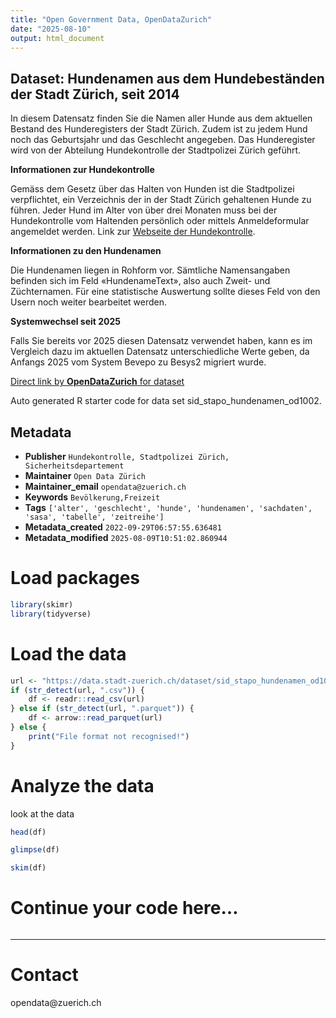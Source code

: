 ```yaml
---
title: "Open Government Data, OpenDataZurich"
date: "2025-08-10"
output: html_document
---
```


## Dataset: Hundenamen aus dem Hundebeständen der Stadt Zürich, seit 2014

In diesem Datensatz finden Sie die Namen aller Hunde aus dem aktuellen Bestand des Hunderegisters der Stadt Zürich. Zudem ist zu jedem Hund noch das Geburtsjahr und das Geschlecht angegeben. Das Hunderegister wird von der Abteilung Hundekontrolle der Stadtpolizei Zürich geführt.

**Informationen zur Hundekontrolle**

Gemäss dem Gesetz über das Halten von Hunden ist die Stadtpolizei verpflichtet, ein Verzeichnis der in der Stadt Zürich gehaltenen Hunde zu führen. Jeder Hund im Alter von über drei Monaten muss bei der Hundekontrolle vom Haltenden persönlich oder mittels Anmeldeformular angemeldet werden.
Link zur [Webseite der Hundekontrolle](https://www.stadt-zuerich.ch/de/stadtleben/veranstaltungen-und-bewilligungen/hundekontrolle.html).



[]()

**Informationen zu den Hundenamen**

Die Hundenamen liegen in Rohform vor. Sämtliche Namensangaben befinden sich im Feld «HundenameText», also auch Zweit- und Züchternamen. Für eine statistische Auswertung sollte dieses Feld von den Usern noch weiter bearbeitet werden.




[]()

**Systemwechsel seit 2025**

Falls Sie bereits vor 2025 diesen Datensatz verwendet haben, kann es im Vergleich dazu im aktuellen Datensatz unterschiedliche Werte geben, da Anfangs 2025 vom System Bevepo zu Besys2 migriert wurde.

[]()



[Direct link by **OpenDataZurich** for dataset](https://data.stadt-zuerich.ch/dataset/sid_stapo_hundenamen_od1002)

Auto generated R starter code for data set sid_stapo_hundenamen_od1002.

## Metadata

- **Publisher** `Hundekontrolle, Stadtpolizei Zürich, Sicherheitsdepartement`
- **Maintainer** `Open Data Zürich`
- **Maintainer_email** `opendata@zuerich.ch`
- **Keywords** `Bevölk­erung,Freizeit`
- **Tags** `['alter', 'geschlecht', 'hunde', 'hundenamen', 'sachdaten', 'sasa', 'tabelle', 'zeitreihe']`
- **Metadata_created** `2022-09-29T06:57:55.636481`
- **Metadata_modified** `2025-08-09T10:51:02.860944`


# Load packages

```r
library(skimr)
library(tidyverse)
```

# Load the data

```r
url <- "https://data.stadt-zuerich.ch/dataset/sid_stapo_hundenamen_od1002/download/KUL100OD1002.csv"
if (str_detect(url, ".csv")) {
    df <- readr::read_csv(url)
} else if (str_detect(url, ".parquet")) {
    df <- arrow::read_parquet(url)
} else {
    print("File format not recognised!")
}
```

# Analyze the data

look at the data
```r
head(df)
```

```r
glimpse(df)
```

```r
skim(df)
```

# Continue your code here...

```r

```

------------------------------------------------------------------------

# Contact

opendata@zuerich.ch
